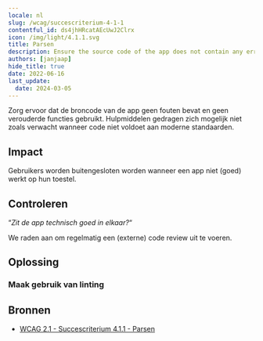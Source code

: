 ```yaml
---
locale: nl
slug: /wcag/succescriterium-4-1-1
contentful_id: ds4jhHRcatAEcUwJ2Clrx
icon: /img/light/4.1.1.svg
title: Parsen
description: Ensure the source code of the app does not contain any errors and does not use any deprecated functions.
authors: [janjaap]
hide_title: true
date: 2022-06-16
last_update:
  date: 2024-03-05
---
```


<Hero
  title="Parsen"
  image="/img/light/4.1.1.svg"
  alt="WCAG 4.1.1 - Logo"
  prefix="Succescriterium 4.1.1"
  suffix="Niveau A"
/>

Zorg ervoor dat de broncode van de app geen fouten bevat en geen verouderde functies gebruikt. Hulpmiddelen gedragen zich mogelijk niet zoals verwacht wanneer code niet voldoet aan moderne standaarden.

## Impact

Gebruikers worden buitengesloten worden wanneer een app niet (goed) werkt op hun toestel.

## Controleren

“*Zit de app technisch goed in elkaar?*“

We raden aan om regelmatig een (externe) code review uit te voeren.

## Oplossing

### Maak gebruik van linting

<CodeSample id="linting" locale="nl"/>

## Bronnen

- [WCAG 2.1 - Succescriterium 4.1.1 - Parsen](https://www.w3.org/Translations/WCAG21-nl/#parsen)
